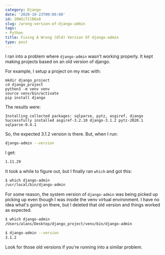 ```yaml
---
category: Django
date: '2020-10-23T00:00:00'
id: 20WSiT1lDOx0
slug: /wrong-version-of-django-admin
tags:
- Python
title: Fixing A Wrong (Old) Version Of django-admin
type: post
---
```


I ran into a problem where `django-admin` wasn't working properly. It kept making projects based on an old version of django. 

For example, I setup a project on my mac with:

```bash{numberLines: true}
mkdir django_project
cd django_project
python3 -m venv venv
source venv/bin/activate
pip install django
```

The results were:

```python{numberLines: true}
Installing collected packages: sqlparse, pytz, asgiref, django
Successfully installed asgiref-3.2.10 django-3.1.2 pytz-2020.1 sqlparse-0.4.1    
```

So, the expected 3.1.2 version is there. But, when I run:

```bash
django-admin --version 
```

I get:

```bash
1.11.29
```

It took a while to figure out, but I finally ran `which` and got this:

```bash
$ which django-admin
/usr/local/bin/django-admin
```

For some reason, the system version of `django-admin` was being picked up picking up even though I was inside the venv virtual environment. I have no idea what's going on there, but I deleted that old version and things worked as expected. 

```bash
$ which django-admin
/Users/alans/Desktop/django_project/venv/bin/django-admin

$ django-admin --version
3.1.2

```

Look for those old versions if you're running into a similar problem.